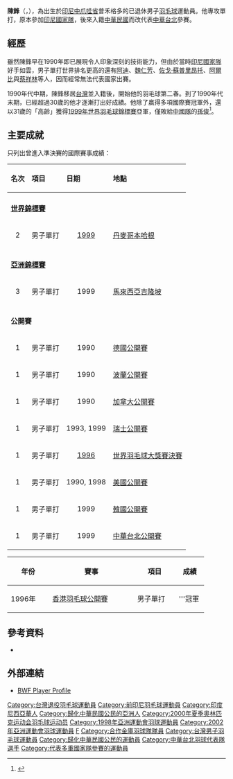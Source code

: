{{noteTA|G1=Badminton}}
{{Infobox Badminton player
| image = Replace this image male.svg <!-- only free-content images are allowed for depicting living people - see [[WP:NONFREE|WP:NONFREE]] --> |
| playername              = 陳鋒
| caption                 = 
| nickname                = 
| birth_name              = Fung Permadi
| date_of_birth           = {{birth date and age|1967|12|30}}
| place_of_birth          = {{IDN}}[[中爪哇省|中爪哇省]]普禾格多
| height                  = {{height|m=1.80}}
| weight                  =  
| event                   = 男子單打
| highest_ranking         = 
| date_of_highest_ranking = 
| current_ranking         = 
| date_of_current_ranking = 
| country                 = {{IDN}}{{to}}{{TPE}}
| coach                   =
| handedness              = 右手
| bwf_id                  = 437
| bwf_profile             = F5CD6D03-B19A-40F7-B785-F3D52A749822
}}
{{MedalTableTop|width=286px}}
{{MedalSport | 男子[[羽毛球|羽毛球]]}}
{{MedalCountry | {{TPE}}}}
{{MedalCompetition | [[世界羽毛球錦標賽|世界羽毛球錦標賽]]}}
{{MedalSilver| [[1999年世界羽毛球錦標賽|1999年 哥本哈根]] | 男子單打 }}
{{MedalCompetition | [[亞洲羽毛球錦標賽|亞洲羽毛球錦標賽]]}}
{{MedalBronze| [[1999年亞洲羽毛球錦標賽|1999年 吉隆坡]] | 男子單打 }}
{{MedalCompetition | [[中華民國全國運動會|中華民國全國運動會]]}}
{{MedalCountry | {{KAO}}}}
{{MedalGold  | [[中華民國88年全國運動會|1999年 桃園縣]] | [[中華民國88年全國運動會羽球比賽|男子團體]] }}
{{MedalGold  | [[中華民國88年全國運動會|1999年 桃園縣]] | [[中華民國88年全國運動會羽球比賽|男子單打]] }}
{{MedalGold  | [[中華民國90年全國運動會|2001年 高雄縣]] | [[中華民國90年全國運動會羽球比賽|男子團體]] }}
{{MedalGold  | [[中華民國90年全國運動會|2001年 高雄縣]] | [[中華民國90年全國運動會羽球比賽|男子單打]] }}
{{MedalGold  | [[中華民國94年全國運動會|2005年 雲林縣]] | [[中華民國94年全國運動會羽球比賽|男子團體]] }}
{{MedalBottom}}
'''陳鋒'''（{{lang-id|Fung Permadi}}，{{bd|1967年|12月30日|||catIdx=C陳}}），為出生於[[印尼|印尼]][[中爪哇省|中爪哇省]]普禾格多的已退休男子[[羽毛球|羽毛球]]運動員。他專攻單打，原本參加[[印尼國家羽毛球隊|印尼國家隊]]，後來入籍[[中華民國|中華民國]]而改代表[[中華台北|中華台北]]參賽。

==經歷==
雖然陳鋒早在1990年即已展現令人印象深刻的技術能力，但由於當時[[印度尼西亞國家羽毛球隊|印尼國家隊]]好手如雲，男子單打世界排名更高的還有[[阿迪|阿迪]]、[[魏仁芳|魏仁芳]]、[[佐戈·蘇普里昂托|佐戈·蘇普里昂托]]、[[阿爾比_(羽球運動員)|阿爾比]]與[[蔡祥林|蔡祥林]]等人，因而經常無法代表國家出賽。

1990年代中期，陳鋒移居[[台灣|台灣]]並入籍後，開始他的羽毛球第二春。到了1990年代末期，已經超過30歲的他才逐漸打出好成績。他除了贏得多項國際賽冠軍外，還以31歲的「高齡」獲得[[1999年世界羽毛球錦標賽|1999年世界羽毛球錦標賽]]亞軍，僅敗給[[中國國家羽毛球隊|中國隊]]的[[孫俊|孫俊]]<ref>{{zh-cn}}{{cite web |url=http://www.66163.com/Fujian_w/news/fjrb/990524/7-1.html |title=孙俊首尝世界冠军滋味 葛菲顾俊再演天下无敌 |accessdate=2011-10-29 |deadurl=yes |archiveurl=https://web.archive.org/web/20050529215431/http://www.66163.com/Fujian_w/news/fjrb/990524/7-1.html |archivedate=2005-05-29 }}</ref>。

==主要成就==
只列出曾進入準決賽的國際賽事成績：
{| class="wikitable" width="600px" style="font-size: 95%;"
!align="left"|名次
!align="left"|項目
!align="left"|日期
!align="left"|地點
|-
|- bgcolor="#F0F8FF"
|align="left" colspan="4"|'''[[世界羽毛球錦標賽|世界錦標賽]]'''
|-
|align="center" bgcolor="#c0c0c0"|2
|align="left"|男子單打
|align="center"|[[1999年世界羽毛球錦標賽|1999]]
|align="left"|[[丹麥|丹麥]][[哥本哈根|哥本哈根]]
|-
|- bgcolor="#F0F8FF"
|align="left" colspan="4"|'''[[亞洲羽毛球錦標賽|亞洲錦標賽]]'''
|-
|align="center" bgcolor="#b8860b"|3
|align="left"|男子單打
|align="center"|1999
|align="left"|[[馬來西亞|馬來西亞]][[吉隆坡|吉隆坡]]
|-
|- bgcolor="#F0F8FF"
|align="left" colspan="4"|'''公開賽'''
|-
|align="center" bgcolor="#ffd700"|1
|align="left"|男子單打
|align="center"|1990
|align="left"|[[德國羽毛球公開賽|德國公開賽]]
|-
|align="center" bgcolor="#ffd700"|1
|align="left"|男子單打
|align="center"|1990
|align="left"|[[波蘭羽毛球公開賽|波蘭公開賽]]
|-
|align="center" bgcolor="#ffd700"|1
|align="left"|男子單打
|align="center"|1990
|align="left"|[[加拿大羽毛球公開賽|加拿大公開賽]]
|-
|align="center" bgcolor="#ffd700"|1
|align="left"|男子單打
|align="center"|1993, 1999
|align="left"|[[瑞士羽毛球公開賽|瑞士公開賽]]
|-
|align="center" bgcolor="#ffd700"|1
|align="left"|男子單打
|align="center"|[[1996年世界羽毛球大獎賽|1996]]
|align="left"|[[世界羽毛球大獎賽|世界羽毛球大獎賽決賽]]
|-
|align="center" bgcolor="#ffd700"|1
|align="left"|男子單打
|align="center"|1990, 1998
|align="left"| [[美國羽毛球公開賽|美國公開賽]]
|-
|align="center" bgcolor="#ffd700"|1
|align="left"|男子單打
|align="center"|1999
|align="left"|[[韓國羽毛球公開賽|韓國公開賽]]
|-
|align="center" bgcolor="#ffd700"|1
|align="left"|男子單打
|align="center"|1999
|align="left"|[[中華台北羽球公開賽|中華台北公開賽]]
|}

{| class=wikitable style="text-align:center; font-size:small;" 
!width="80"|年份
!width="180"|賽事
!width="80"|項目
!width="50"|成績
|-
!rowspan="1"|1996年
|[[1996年香港羽毛球公開賽|香港羽毛球公開賽]]
|男子單打
|bgcolor="gold"|'''冠軍
|}

==參考資料==
<references/>
*{{zh-cn}}{{Cite web |url=http://tangkis.tripod.com/player/taipei/fung.htm |title=Smash: Fung Permadi |access-date=2009-04-12 |archive-url=https://web.archive.org/web/20061215001856/http://tangkis.tripod.com/player/taipei/fung.htm |archive-date=2006-12-15 |dead-url=yes }}

==外部連結==
* [http://www.internationalbadminton.org/playerinfo.asp?playerid=437 BWF Player Profile]{{dead link|date=十一月 2017 |bot=InternetArchiveBot }}

{{DEFAULTSORT:C陳鋒}}
[[Category:台灣退役羽毛球運動員|Category:台灣退役羽毛球運動員]]
[[Category:前印尼羽毛球運動員|Category:前印尼羽毛球運動員]]
[[Category:印度尼西亞華人|Category:印度尼西亞華人]]
[[Category:歸化中華民國公民的亞洲人|Category:歸化中華民國公民的亞洲人]]
[[Category:2000年夏季奥林匹克运动会羽毛球运动员|Category:2000年夏季奥林匹克运动会羽毛球运动员]]
[[Category:1998年亞洲運動會羽球運動員|Category:1998年亞洲運動會羽球運動員]]
[[Category:2002年亞洲運動會羽球運動員|Category:2002年亞洲運動會羽球運動員]]
[[Category:陳姓|F]]
[[Category:合作金庫羽球隊隊員|Category:合作金庫羽球隊隊員]]
[[Category:台灣男子羽毛球運動員|Category:台灣男子羽毛球運動員]]
[[Category:歸化中華民國公民的運動員|Category:歸化中華民國公民的運動員]]
[[Category:中華台北羽球代表隊選手|Category:中華台北羽球代表隊選手]]
[[Category:代表多重國家隊參賽的運動員|Category:代表多重國家隊參賽的運動員]]